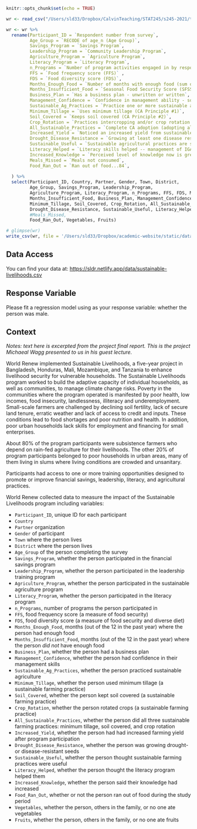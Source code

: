 

```r
knitr::opts_chunk$set(echo = TRUE)

wr <- read_csv("/Users/sld33/Dropbox/CalvinTeaching/STAT245/s245-2021/tests/test2/data/world-renew-program-data.csv")

wr <- wr %>%
  rename(Participant_ID = `Respondent number from survey`,
         Age_Group = `RECODE of age_n (Age Group)`,
         Savings_Program = `Savings Program`,
         Leadership_Program = `Community Leadership Program`,
         Agriculture_Program = `Agriculture Program`,
         Literacy_Program = `Literacy Program`,
         n_Programs = `Number of program activities engaged in by respondents`,
         FFS = `Food frequency score (FFS)` ,
         FDS = `Food diversity score (FDS)`,
         Months_Enough_Food = `Number of months with enough food (sum of a3_jan_n to a3_dec_n)`,
         Months_Insufficient_Food = `Seasonal Food Security Score (SFSS) or Number of months without enough food (12-`,
         Business_Plan = `Has a business plan - unwritten or written`,
         Management_Confidence = `Confidence in management ability - somewhat or very`,
         Sustainable_Ag_Practices = `Practice one or more sustainable agricultural practices...25`,
         Minimum_Tillage = `Uses minimum tillage (CA Principle #1)`,
         Soil_Covered = `Keeps soil covered (CA Principle #2)`,
         Crop_Rotation = `Practices intercropping and/or crop rotation (CA Principle #3)`,
         All_Sustainable_Practices = `Complete CA adoption (adopting all 3 principles)`,
         Increased_Yield = `Noticed an increased yield from sustainable agricultural practices`,
         Drought_Disease_Resistance = `Growing at least one disease resistant or drought tolerant crop`,
         Sustainable_Useful = `Sustainable agricultural practices are somewhat or very useful`,
         Literacy_Helped = `Literacy skills helped -- management of IGA, community group, self-esteem`,
         Increased_Knowledge = `Perceived level of knowledge now is greater than before` ,
         Meals_Missed = `Meals not consumed`,
         Food_Ran_Out = `Ran out of food...84`,
         
  ) %>%
  select(Participant_ID, Country, Partner, Gender, Town, District,
         Age_Group, Savings_Program, Leadership_Program,
         Agriculture_Program, Literacy_Program, n_Programs, FFS, FDS, Months_Enough_Food,
         Months_Insufficient_Food, Business_Plan, Management_Confidence, Sustainable_Ag_Practices,
         Minimum_Tillage, Soil_Covered, Crop_Rotation, All_Sustainable_Practices, Increased_Yield,
         Drought_Disease_Resistance, Sustainable_Useful, Literacy_Helped, Increased_Knowledge,
         #Meals_Missed, 
         Food_Ran_Out, Vegetables, Fruits)

# glimpse(wr)
write_csv(wr, file = '/Users/sld33/Dropbox/academic-website/static/data/sustainable-livelihoods.csv')
```

## Data Access

You can find your data at: <https://sldr.netlify.app/data/sustainable-livelihoods.csv>

## Response Variable

Please fit a regression model using as your response variable: whether the person was male.

## Context

*Notes: text here is excerpted from the project final report. This is the project Michaeal Wagg presented to us in his guest lecture.*

World Renew implemented Sustainable Livelihoods, a five-year project in Bangladesh, Honduras, Mali, Mozambique, and Tanzania to enhance livelihood security for vulnerable households. The Sustainable Livelihoods program worked to build the adaptive capacity of individual households, as well as communities, to manage climate change risks. Poverty in the communities where the program operated is manifested by poor health, low incomes, food insecurity, landlessness, illiteracy and underemployment. Small-scale farmers are challenged by declining soil fertility, lack of secure land tenure, erratic weather and lack of access to credit and inputs. These conditions lead to food shortages and poor nutrition and health. In addition, poor urban households lack skills for employment and financing for small enterprises.

About 80% of the program participants were subsistence farmers who depend on rain-fed agriculture for their livelihoods. The other 20% of program participants belonged to poor households in urban areas, many of them living in slums where living conditions are crowded and unsanitary. 

Participants had access to one or more training opportunities designed to promote or improve financial savings, leadership, literacy, and agricultural practices.

World Renew collected data to measure the impact of the Sustainable Livelihoods program including variables:

- `Participant_ID`, unique ID for each participant
- `Country`
- `Partner` organization
- `Gender` of participant
- `Town` where the person lives
- `District` where the person lives
- `Age_Group` of the person completing the survey
- `Savings_Program`, whether the person participated in the financial savings program
- `Leadership_Program`, whether the person participated in the leadership training program
- `Agriculture_Program`, whether the person participated in the sustainable agriculture program
- `Literacy_Program`, whether the person participated in the literacy program
- `n_Programs`, number of programs the person participated in
- `FFS`, food frequency score (a measure of food security)
- `FDS`, food diversity score (a measure of food security and diverse diet)
- `Months_Enough_Food`, months (out of the 12 in the past year) where the person had enough food
- `Months_Insufficient_Food`, months (out of the 12 in the past year) where the person *did not* have enough food
- `Business_Plan`, whether the person had a business plan 
- `Management_Confidence`, whether the person had confidence in their management skills
- `Sustainable_Ag_Practices`, whether the person practiced sustainable agriculture
- `Minimum_Tillage`, whether the person used minimum tillage (a sustainable farming practice)
- `Soil_Covered`, whether the person kept soil covered (a sustainable farming practice)
- `Crop_Rotation`, whether the person rotated crops (a sustainable farming practice)
- `All_Sustainable_Practices`, whether the person did all three sustainable farming practices: minimum tillage, soil covered, and crop rotation
- `Increased_Yield`, whether the person had had increased farming yield after program participation
- `Drought_Disease_Resistance`, whether the person was growing drought- or disease-resistant seeds
- `Sustainable_Useful`, whether the person thought sustainable farming practices were useful
- `Literacy_Helped`, whether the person thought the literacy program helped them
- `Increased_Knowledge`, whether the person said their knowledge had increased
- `Food_Ran_Out`, whether or not the person ran out of food during the study period
- `Vegetables`, whether the person, others in the family, or no one ate vegetables
- `Fruits`, whether the person, others in the family, or no one ate fruits
